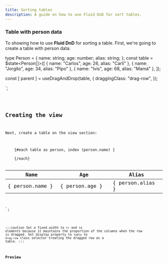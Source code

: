 ```yaml
---
title: Sorting tables
description: A guide on how to use Fluid DnD for sort tables.
---
```



### Table with person data

To showing how to use **Fluid DnD** for sorting a table.
First, we're going to create a table with person data:


type Person = {
  name: string;
  age: number;
  alias: string;
};
const table = $state<Person[]>([
  { name: "Carlos", age: 26, alias: "Carli" },
  { name: "Jorgito", age: 34, alias: "Pipo" },
  { name: "Ivis", age: 68, alias: "Mamá" },
]);

const [ parent ] = useDragAndDrop<Person>(table, {
  draggingClass: "drag-row",
});

</script>`;

<Code code={listOfNumbers} lang="svelte" />

## Creating the view

Next, create a table on the view section:

<table class="table-auto border-collapse">
    <thead>
      <tr>
        <th>Name</th>
        <th>Age</th>
        <th>Alias</th>
      </tr>
    </thead>
  <tbody use:parent>
    {#each table as person, index (person.name) }
      <tr data-index={index}>
        <td>{ person.name }</td>
        <td>{ person.age }</td>
        <td>{ person.alias }</td>
      </tr>
    {/each}
  </tbody>
  </table>
<style scoped>
/*...*/
table tbody tr td {
  width: 33.3%;
}
.drag-row {
  background-color: var(--sl-color-text-accent) !important;
  color: var(--sl-color-text-invert);
  display: table;
}

</style>
`;

<Code code={tableView} lang="svelte" />

:::caution
Set a fixed width to `tr` and `td` elements because it maintains the proportion of the columns when the row is dragged.
Set display property to `table` to `drag-row` class selector treating the dragged row as a table.
:::

### Preview

<div class="pl-8">
  <SortingTable client:load />
</div>
